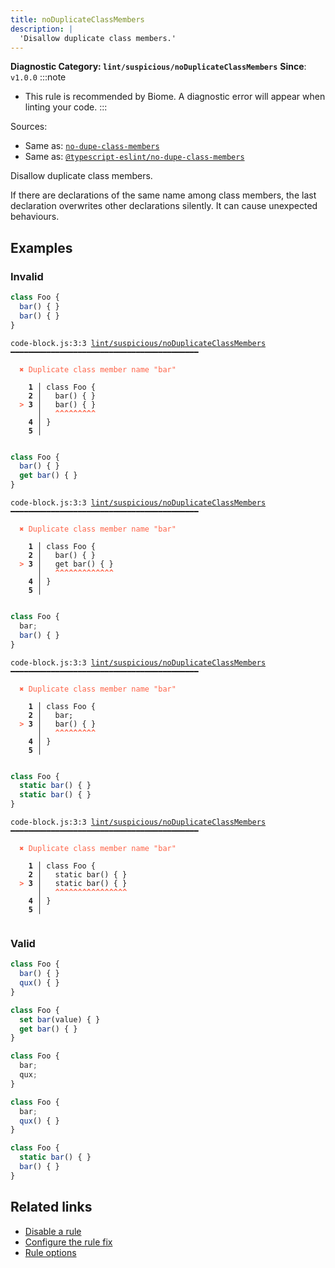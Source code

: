 ```yaml
---
title: noDuplicateClassMembers
description: |
  'Disallow duplicate class members.'
---
```


**Diagnostic Category: `lint/suspicious/noDuplicateClassMembers`**
<Tabs>
<TabItem label="JavaScript (and super languages)" icon="seti:javascript">
**Since**: `v1.0.0`
:::note
- This rule is recommended by Biome. A diagnostic error will appear when linting your code.
:::

Sources: 
- Same as: <a href="https://eslint.org/docs/latest/rules/no-dupe-class-members" target="_blank"><code>no-dupe-class-members</code></a>
- Same as: <a href="https://typescript-eslint.io/rules/no-dupe-class-members" target="_blank"><code>@typescript-eslint/no-dupe-class-members</code></a>

Disallow duplicate class members.

If there are declarations of the same name among class members,
the last declaration overwrites other declarations silently.
It can cause unexpected behaviours.

## Examples

### Invalid

```js
class Foo {
  bar() { }
  bar() { }
}
```

<pre class="language-text"><code class="language-text">code-block.js:3:3 <a href="https://biomejs.dev/linter/rules/no-duplicate-class-members">lint/suspicious/noDuplicateClassMembers</a> ━━━━━━━━━━━━━━━━━━━━━━━━━━━━━━━━━━━━━━━━━━<br /><br /><strong><span style="color: Tomato;">  </span></strong><strong><span style="color: Tomato;">✖</span></strong> <span style="color: Tomato;">Duplicate class member name &quot;bar&quot;</span><br />  <br />    <strong>1 │ </strong>class Foo &#123;<br />    <strong>2 │ </strong>  bar() &#123; &#125;<br /><strong><span style="color: Tomato;">  </span></strong><strong><span style="color: Tomato;">&gt;</span></strong> <strong>3 │ </strong>  bar() &#123; &#125;<br />   <strong>   │ </strong>  <strong><span style="color: Tomato;">^</span></strong><strong><span style="color: Tomato;">^</span></strong><strong><span style="color: Tomato;">^</span></strong><strong><span style="color: Tomato;">^</span></strong><strong><span style="color: Tomato;">^</span></strong><strong><span style="color: Tomato;">^</span></strong><strong><span style="color: Tomato;">^</span></strong><strong><span style="color: Tomato;">^</span></strong><strong><span style="color: Tomato;">^</span></strong><br />    <strong>4 │ </strong>&#125;<br />    <strong>5 │ </strong><br />  <br /></code></pre>

```js
class Foo {
  bar() { }
  get bar() { }
}
```

<pre class="language-text"><code class="language-text">code-block.js:3:3 <a href="https://biomejs.dev/linter/rules/no-duplicate-class-members">lint/suspicious/noDuplicateClassMembers</a> ━━━━━━━━━━━━━━━━━━━━━━━━━━━━━━━━━━━━━━━━━━<br /><br /><strong><span style="color: Tomato;">  </span></strong><strong><span style="color: Tomato;">✖</span></strong> <span style="color: Tomato;">Duplicate class member name &quot;bar&quot;</span><br />  <br />    <strong>1 │ </strong>class Foo &#123;<br />    <strong>2 │ </strong>  bar() &#123; &#125;<br /><strong><span style="color: Tomato;">  </span></strong><strong><span style="color: Tomato;">&gt;</span></strong> <strong>3 │ </strong>  get bar() &#123; &#125;<br />   <strong>   │ </strong>  <strong><span style="color: Tomato;">^</span></strong><strong><span style="color: Tomato;">^</span></strong><strong><span style="color: Tomato;">^</span></strong><strong><span style="color: Tomato;">^</span></strong><strong><span style="color: Tomato;">^</span></strong><strong><span style="color: Tomato;">^</span></strong><strong><span style="color: Tomato;">^</span></strong><strong><span style="color: Tomato;">^</span></strong><strong><span style="color: Tomato;">^</span></strong><strong><span style="color: Tomato;">^</span></strong><strong><span style="color: Tomato;">^</span></strong><strong><span style="color: Tomato;">^</span></strong><strong><span style="color: Tomato;">^</span></strong><br />    <strong>4 │ </strong>&#125;<br />    <strong>5 │ </strong><br />  <br /></code></pre>

```js
class Foo {
  bar;
  bar() { }
}
```

<pre class="language-text"><code class="language-text">code-block.js:3:3 <a href="https://biomejs.dev/linter/rules/no-duplicate-class-members">lint/suspicious/noDuplicateClassMembers</a> ━━━━━━━━━━━━━━━━━━━━━━━━━━━━━━━━━━━━━━━━━━<br /><br /><strong><span style="color: Tomato;">  </span></strong><strong><span style="color: Tomato;">✖</span></strong> <span style="color: Tomato;">Duplicate class member name &quot;bar&quot;</span><br />  <br />    <strong>1 │ </strong>class Foo &#123;<br />    <strong>2 │ </strong>  bar;<br /><strong><span style="color: Tomato;">  </span></strong><strong><span style="color: Tomato;">&gt;</span></strong> <strong>3 │ </strong>  bar() &#123; &#125;<br />   <strong>   │ </strong>  <strong><span style="color: Tomato;">^</span></strong><strong><span style="color: Tomato;">^</span></strong><strong><span style="color: Tomato;">^</span></strong><strong><span style="color: Tomato;">^</span></strong><strong><span style="color: Tomato;">^</span></strong><strong><span style="color: Tomato;">^</span></strong><strong><span style="color: Tomato;">^</span></strong><strong><span style="color: Tomato;">^</span></strong><strong><span style="color: Tomato;">^</span></strong><br />    <strong>4 │ </strong>&#125;<br />    <strong>5 │ </strong><br />  <br /></code></pre>

```js
class Foo {
  static bar() { }
  static bar() { }
}
```

<pre class="language-text"><code class="language-text">code-block.js:3:3 <a href="https://biomejs.dev/linter/rules/no-duplicate-class-members">lint/suspicious/noDuplicateClassMembers</a> ━━━━━━━━━━━━━━━━━━━━━━━━━━━━━━━━━━━━━━━━━━<br /><br /><strong><span style="color: Tomato;">  </span></strong><strong><span style="color: Tomato;">✖</span></strong> <span style="color: Tomato;">Duplicate class member name &quot;bar&quot;</span><br />  <br />    <strong>1 │ </strong>class Foo &#123;<br />    <strong>2 │ </strong>  static bar() &#123; &#125;<br /><strong><span style="color: Tomato;">  </span></strong><strong><span style="color: Tomato;">&gt;</span></strong> <strong>3 │ </strong>  static bar() &#123; &#125;<br />   <strong>   │ </strong>  <strong><span style="color: Tomato;">^</span></strong><strong><span style="color: Tomato;">^</span></strong><strong><span style="color: Tomato;">^</span></strong><strong><span style="color: Tomato;">^</span></strong><strong><span style="color: Tomato;">^</span></strong><strong><span style="color: Tomato;">^</span></strong><strong><span style="color: Tomato;">^</span></strong><strong><span style="color: Tomato;">^</span></strong><strong><span style="color: Tomato;">^</span></strong><strong><span style="color: Tomato;">^</span></strong><strong><span style="color: Tomato;">^</span></strong><strong><span style="color: Tomato;">^</span></strong><strong><span style="color: Tomato;">^</span></strong><strong><span style="color: Tomato;">^</span></strong><strong><span style="color: Tomato;">^</span></strong><strong><span style="color: Tomato;">^</span></strong><br />    <strong>4 │ </strong>&#125;<br />    <strong>5 │ </strong><br />  <br /></code></pre>

### Valid

```js
class Foo {
  bar() { }
  qux() { }
}
```

```js
class Foo {
  set bar(value) { }
  get bar() { }
}
```

```js
class Foo {
  bar;
  qux;
}
```

```js
class Foo {
  bar;
  qux() { }
}
```

```js
class Foo {
  static bar() { }
  bar() { }
}
```

## Related links

- [Disable a rule](/linter/#disable-a-lint-rule)
- [Configure the rule fix](/linter#configure-the-rule-fix)
- [Rule options](/linter/#rule-options)

</TabItem>
</Tabs>

